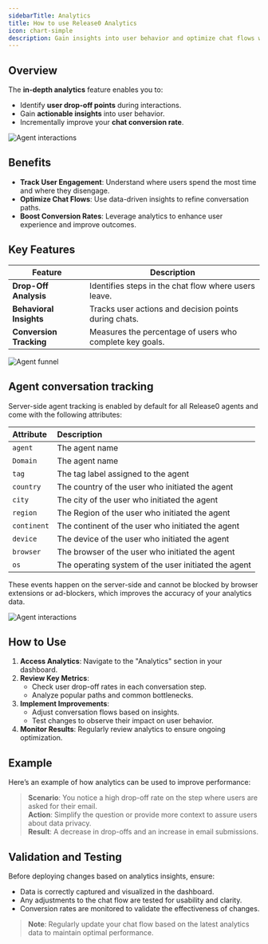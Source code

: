 ```yaml
---
sidebarTitle: Analytics
title: How to use Release0 Analytics
icon: chart-simple
description: Gain insights into user behavior and optimize chat flows with Release0 analytics. This guide provides an overview of the in-depth analytics feature, including user drop-off points, actionable insights, and conversion tracking.
---
```


## Overview

The **in-depth analytics** feature enables you to:

- Identify **user drop-off points** during interactions.
- Gain **actionable insights** into user behavior.
- Incrementally improve your **chat conversion rate**.

<Frame style={{ maxWidth: '800px' }}>
  <img src="/images/submission/agent-interactions.png" alt="Agent interactions" />
</Frame>

## Benefits

- **Track User Engagement**: Understand where users spend the most time and where they disengage.
- **Optimize Chat Flows**: Use data-driven insights to refine conversation paths.
- **Boost Conversion Rates**: Leverage analytics to enhance user experience and improve outcomes.


## Key Features

| Feature                  | Description                                              |
|--------------------------|----------------------------------------------------------|
| **Drop-Off Analysis**    | Identifies steps in the chat flow where users leave.     |
| **Behavioral Insights**  | Tracks user actions and decision points during chats.    |
| **Conversion Tracking**  | Measures the percentage of users who complete key goals. |

<Frame style={{ maxWidth: '800px' }}>
  <img src="/images/submission/agent-funnel.png" alt="Agent funnel" />
</Frame>


## Agent conversation tracking

Server-side agent tracking is enabled by default for all Release0 agents and come with the following attributes:

| Attribute    | Description                                                                                      |
| :----------- | :----------------------------------------------------------------------------------------------- |
| `agent`      | The agent name                                                                                   |
| `Domain`     | The agent name                                                                                   |
| `tag`        | The tag label assigned to the agent                                                              |
| `country`    | The country of the user who initiated the agent                                                  |
| `city`       | The city of the user who initiated the agent                                                     |
| `region`     | The Region of the user who initiated the agent                                                   |
| `continent`  | The continent of the user who initiated the agent                                                |
| `device`     | The device of the user who initiated the agent                                                   |
| `browser`    | The browser of the user who initiated the agent                                                  |
| `os`         | The operating system of the user initiated the agent                                             |

These events happen on the server-side and cannot be blocked by browser extensions or ad-blockers, which improves the accuracy of your analytics data.


<Frame style={{ maxWidth: '800px' }}>
  <img src="/images/submission/agent-report-details.png" alt="Agent interactions" />
</Frame>

## How to Use

1. **Access Analytics**: Navigate to the "Analytics" section in your dashboard.
2. **Review Key Metrics**:
   - Check user drop-off rates in each conversation step.
   - Analyze popular paths and common bottlenecks.
3. **Implement Improvements**:
   - Adjust conversation flows based on insights.
   - Test changes to observe their impact on user behavior.
4. **Monitor Results**: Regularly review analytics to ensure ongoing optimization.

## Example

Here’s an example of how analytics can be used to improve performance:

> **Scenario**: You notice a high drop-off rate on the step where users are asked for their email.  
> **Action**: Simplify the question or provide more context to assure users about data privacy.  
> **Result**: A decrease in drop-offs and an increase in email submissions.

## Validation and Testing

Before deploying changes based on analytics insights, ensure:

- Data is correctly captured and visualized in the dashboard.
- Any adjustments to the chat flow are tested for usability and clarity.
- Conversion rates are monitored to validate the effectiveness of changes.

> **Note**: Regularly update your chat flow based on the latest analytics data to maintain optimal performance.
